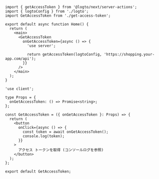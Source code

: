 
<ServerActionsTip />

```tsx title="app/page.ts"
import { getAccessToken } from '@logto/next/server-actions';
import { logtoConfig } from './logto';
import GetAccessToken from './get-access-token';

export default async function Home() {
  return (
    <main>
      <GetAccessToken
        onGetAccessToken={async () => {
          'use server';

          return getAccessToken(logtoConfig, 'https://shopping.your-app.com/api');
        }}
      />
    </main>
  );
}
```

```tsx title="app/get-access-token.ts"
'use client';

type Props = {
  onGetAccessToken: () => Promise<string>;
};

const GetAccessToken = ({ onGetAccessToken }: Props) => {
  return (
    <button
      onClick={async () => {
        const token = await onGetAccessToken();
        console.log(token);
      }}
    >
      アクセス トークンを取得 (コンソールログを参照)
    </button>
  );
};

export default GetAccessToken;
```
